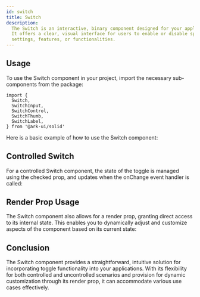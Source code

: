 ```yaml
---
id: switch
title: Switch
description:
  The Switch is an interactive, binary component designed for your applications.
  It offers a clear, visual interface for users to enable or disable specific
  settings, features, or functionalities.
---
```



<Playground />

## Usage

To use the Switch component in your project, import the necessary sub-components
from the package:

```tsx
import {
  Switch,
  SwitchInput,
  SwitchControl,
  SwitchThumb,
  SwitchLabel,
} from '@ark-ui/solid'
```

Here is a basic example of how to use the Switch component:

<Story id="Basic" />

## Controlled Switch

For a controlled Switch component, the state of the toggle is managed using the
checked prop, and updates when the onChange event handler is called:

<Story id="Controlled" />

## Render Prop Usage

The Switch component also allows for a render prop, granting direct access to
its internal state. This enables you to dynamically adjust and customize aspects
of the component based on its current state:

<Story id="RenderProp" />

## Conclusion

The Switch component provides a straightforward, intuitive solution for
incorporating toggle functionality into your applications. With its flexibility
for both controlled and uncontrolled scenarios and provision for dynamic
customization through its render prop, it can accommodate various use cases
effectively.
